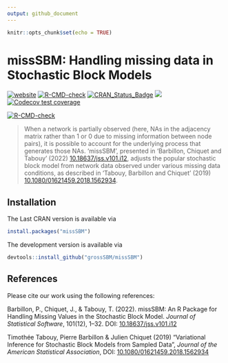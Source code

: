 ```yaml
---
output: github_document
---
```


```r
knitr::opts_chunk$set(echo = TRUE)
```

# missSBM: Handling missing data in Stochastic Block Models

<!-- badges: start -->
[![website](https://github.com/GrossSBM/missSBM/workflows/pkgdown/badge.svg)](https://grosssbm.github.io/missSBM/)
[![R-CMD-check](https://github.com/grosssbm/missSBM/workflows/R-CMD-check/badge.svg)](https://github.com/grosssbm/missSBM/actions)
[![CRAN_Status_Badge](http://www.r-pkg.org/badges/version/missSBM)](https://cran.r-project.org/package=missSBM)
[![](https://img.shields.io/github/last-commit/grossSBM/missSBM.svg)](https://github.com/GrossSBM/missSBM/commits/master)
[![Codecov test coverage](https://codecov.io/gh/GrossSBM/missSBM/branch/master/graph/badge.svg)](https://app.codecov.io/gh/GrossSBM/missSBM?branch=master)

[![R-CMD-check](https://github.com/GrossSBM/missSBM/workflows/R-CMD-check/badge.svg)](https://github.com/GrossSBM/missSBM/actions)
<!-- badges: end -->

> When a network is partially observed (here, NAs in the adjacency matrix rather than 1 or 0  due to missing information between node pairs), it is possible to account for the underlying process that generates those NAs. 'missSBM', presented in 'Barbillon, Chiquet and Tabouy' (2022) 
[10.18637/jss.v101.i12](https://doi.org/10.18637/jss.v101.i12), adjusts the popular stochastic block model from network data observed under various missing data conditions, as described in 'Tabouy, Barbillon and Chiquet' (2019) [10.1080/01621459.2018.1562934](https://doi.org/10.1080/01621459.2018.1562934).

## Installation

The Last CRAN version is available via

```r
install.packages("missSBM")
```

The development version is available via

```r
devtools::install_github("grossSBM/missSBM")
```

## References

Please cite our work using the following references:

Barbillon, P., Chiquet, J., & Tabouy, T. (2022). missSBM: An R Package for Handling Missing Values in the Stochastic Block Model. _Journal of Statistical Software_, 101(12), 1–32. DOI: [10.18637/jss.v101.i12](https://doi.org/10.18637/jss.v101.i12)

Timothée Tabouy, Pierre Barbillon & Julien Chiquet (2019) "Variational Inference for Stochastic Block Models from Sampled Data", _Journal of the American Statistical Association_, DOI: [10.1080/01621459.2018.1562934](https://doi.org/10.1080/01621459.2018.1562934)

